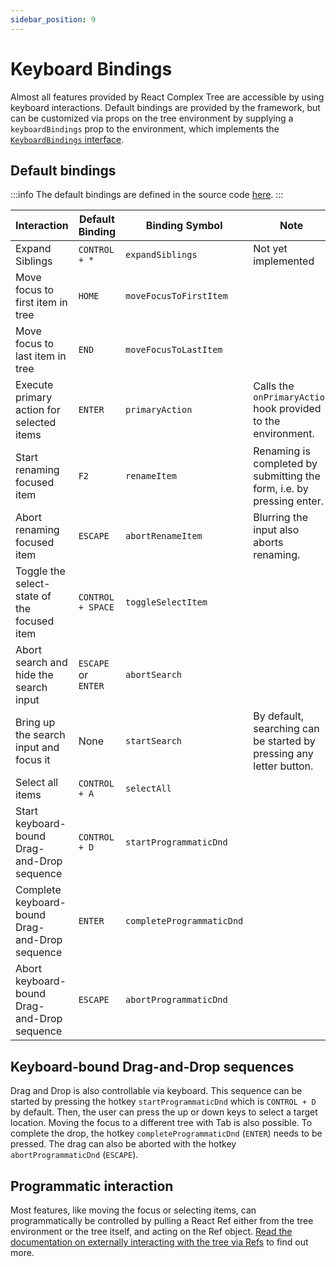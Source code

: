 ```yaml
---
sidebar_position: 9
---
```


# Keyboard Bindings

Almost all features provided by React Complex Tree are accessible by using keyboard interactions. Default
bindings are provided by the framework, but can be customized via props on the tree environment by supplying
a `keyboardBindings` prop to the environment, which implements the
[`KeyboardBindings` interface](/docs/api/interfaces/KeyboardBindings).

## Default bindings

:::info
The default bindings are defined in the source code
[here](https://github.com/lukasbach/react-complex-tree/blob/main/packages/core/src/hotkeys/defaultKeyboardBindings.ts).
:::

| Interaction                                    | Default Binding     | Binding Symbol            | Note                                                                  |
| ---------------------------------------------- | ------------------- | ------------------------- | --------------------------------------------------------------------- |
| Expand Siblings                                | `CONTROL + *`       | `expandSiblings`          | Not yet implemented                                                   |
| Move focus to first item in tree               | `HOME`              | `moveFocusToFirstItem`    |                                                                       |
| Move focus to last item in tree                | `END`               | `moveFocusToLastItem`     |                                                                       |
| Execute primary action for selected items      | `ENTER`             | `primaryAction`           | Calls the `onPrimaryAction` hook provided to the environment.         |
| Start renaming focused item                    | `F2`                | `renameItem`              | Renaming is completed by submitting the form, i.e. by pressing enter. |
| Abort renaming focused item                    | `ESCAPE`            | `abortRenameItem`         | Blurring the input also aborts renaming.                              |
| Toggle the select-state of the focused item    | `CONTROL + SPACE`   | `toggleSelectItem`        |                                                                       |
| Abort search and hide the search input         | `ESCAPE` or `ENTER` | `abortSearch`             |                                                                       |
| Bring up the search input and focus it         | None                | `startSearch`             | By default, searching can be started by pressing any letter button.   |
| Select all items                               | `CONTROL + A`       | `selectAll`               |                                                                       |
| Start keyboard-bound Drag-and-Drop sequence    | `CONTROL + D`       | `startProgrammaticDnd`    |                                                                       |
| Complete keyboard-bound Drag-and-Drop sequence | `ENTER`             | `completeProgrammaticDnd` |                                                                       |
| Abort keyboard-bound Drag-and-Drop sequence    | `ESCAPE`            | `abortProgrammaticDnd`    |                                                                       |

## Keyboard-bound Drag-and-Drop sequences

Drag and Drop is also controllable via keyboard. This sequence can be started by pressing the
hotkey `startProgrammaticDnd` which is `CONTROL + D` by default. Then, the user can press the up or down keys
to select a target location. Moving the focus to a different tree with Tab is also possible. To complete the drop,
the hotkey `completeProgrammaticDnd` (`ENTER`) needs to be pressed. The drag can also be aborted with the hotkey
`abortProgrammaticDnd` (`ESCAPE`).

## Programmatic interaction

Most features, like moving the focus or selecting items, can programmatically be controlled by pulling a React Ref
either from the tree environment or the tree itself, and acting on the Ref object.
[Read the documentation on externally interacting with the tree via Refs](/docs/guides/refs) to find out more.
